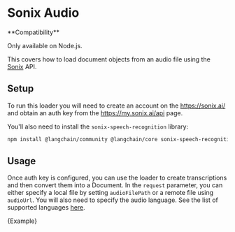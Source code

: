 # Sonix Audio

<Tip>
**Compatibility**

Only available on Node.js.
</Tip>

This covers how to load document objects from an audio file using the [Sonix](https://sonix.ai/) API.

## Setup

To run this loader you will need to create an account on the https://sonix.ai/ and obtain an auth key from the https://my.sonix.ai/api page.

You'll also need to install the `sonix-speech-recognition` library:

```bash npm2yarn
npm install @langchain/community @langchain/core sonix-speech-recognition
```

## Usage

Once auth key is configured, you can use the loader to create transcriptions and then convert them into a Document.
In the `request` parameter, you can either specify a local file by setting `audioFilePath` or a remote file using `audioUrl`.
You will also need to specify the audio language. See the list of supported languages [here](https://sonix.ai/docs/api#languages).


<CodeBlock language="typescript">{Example}</CodeBlock>
